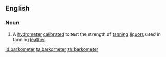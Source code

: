 ==English==

===Noun===
{{en-noun}}

# A [[hydrometer]] [[calibrated]] to test the strength of [[tanning]] [[liquors]] used in tanning [[leather]].

[[id:barkometer]]
[[ta:barkometer]]
[[zh:barkometer]]